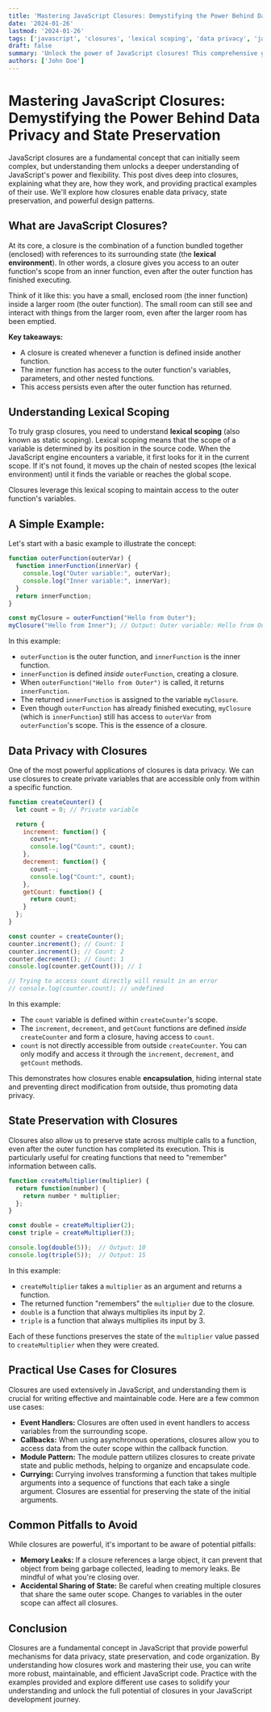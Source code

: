 ```yaml
---
title: 'Mastering JavaScript Closures: Demystifying the Power Behind Data Privacy and State Preservation'
date: '2024-01-26'
lastmod: '2024-01-26'
tags: ['javascript', 'closures', 'lexical scoping', 'data privacy', 'javascript fundamentals', 'function scope']
draft: false
summary: 'Unlock the power of JavaScript closures! This comprehensive guide demystifies closures, explaining how they enable data privacy, state preservation, and powerful design patterns in your JavaScript code with clear examples and practical use cases.'
authors: ['John Doe']
---
```


# Mastering JavaScript Closures: Demystifying the Power Behind Data Privacy and State Preservation

JavaScript closures are a fundamental concept that can initially seem complex, but understanding them unlocks a deeper understanding of JavaScript's power and flexibility.  This post dives deep into closures, explaining what they are, how they work, and providing practical examples of their use. We'll explore how closures enable data privacy, state preservation, and powerful design patterns.

## What are JavaScript Closures?

At its core, a closure is the combination of a function bundled together (enclosed) with references to its surrounding state (the **lexical environment**).  In other words, a closure gives you access to an outer function's scope from an inner function, even after the outer function has finished executing.

Think of it like this: you have a small, enclosed room (the inner function) inside a larger room (the outer function). The small room can still see and interact with things from the larger room, even after the larger room has been emptied.

**Key takeaways:**

*   A closure is created whenever a function is defined inside another function.
*   The inner function has access to the outer function's variables, parameters, and other nested functions.
*   This access persists even after the outer function has returned.

## Understanding Lexical Scoping

To truly grasp closures, you need to understand **lexical scoping** (also known as static scoping). Lexical scoping means that the scope of a variable is determined by its position in the source code. When the JavaScript engine encounters a variable, it first looks for it in the current scope. If it's not found, it moves up the chain of nested scopes (the lexical environment) until it finds the variable or reaches the global scope.

Closures leverage this lexical scoping to maintain access to the outer function's variables.

## A Simple Example:

Let's start with a basic example to illustrate the concept:

```javascript
function outerFunction(outerVar) {
  function innerFunction(innerVar) {
    console.log("Outer variable:", outerVar);
    console.log("Inner variable:", innerVar);
  }
  return innerFunction;
}

const myClosure = outerFunction("Hello from Outer");
myClosure("Hello from Inner"); // Output: Outer variable: Hello from Outer, Inner variable: Hello from Inner
```

In this example:

*   `outerFunction` is the outer function, and `innerFunction` is the inner function.
*   `innerFunction` is defined *inside* `outerFunction`, creating a closure.
*   When `outerFunction("Hello from Outer")` is called, it returns `innerFunction`.
*   The returned `innerFunction` is assigned to the variable `myClosure`.
*   Even though `outerFunction` has already finished executing, `myClosure` (which is `innerFunction`) still has access to `outerVar` from `outerFunction`'s scope. This is the essence of a closure.

## Data Privacy with Closures

One of the most powerful applications of closures is data privacy.  We can use closures to create private variables that are accessible only from within a specific function.

```javascript
function createCounter() {
  let count = 0; // Private variable

  return {
    increment: function() {
      count++;
      console.log("Count:", count);
    },
    decrement: function() {
      count--;
      console.log("Count:", count);
    },
    getCount: function() {
      return count;
    }
  };
}

const counter = createCounter();
counter.increment(); // Count: 1
counter.increment(); // Count: 2
counter.decrement(); // Count: 1
console.log(counter.getCount()); // 1

// Trying to access count directly will result in an error
// console.log(counter.count); // undefined
```

In this example:

*   The `count` variable is defined within `createCounter`'s scope.
*   The `increment`, `decrement`, and `getCount` functions are defined *inside* `createCounter` and form a closure, having access to `count`.
*   `count` is not directly accessible from outside `createCounter`.  You can only modify and access it through the `increment`, `decrement`, and `getCount` methods.

This demonstrates how closures enable **encapsulation**, hiding internal state and preventing direct modification from outside, thus promoting data privacy.

## State Preservation with Closures

Closures also allow us to preserve state across multiple calls to a function, even after the outer function has completed its execution. This is particularly useful for creating functions that need to "remember" information between calls.

```javascript
function createMultiplier(multiplier) {
  return function(number) {
    return number * multiplier;
  };
}

const double = createMultiplier(2);
const triple = createMultiplier(3);

console.log(double(5));  // Output: 10
console.log(triple(5));  // Output: 15
```

In this example:

*   `createMultiplier` takes a `multiplier` as an argument and returns a function.
*   The returned function "remembers" the `multiplier` due to the closure.
*   `double` is a function that always multiplies its input by 2.
*   `triple` is a function that always multiplies its input by 3.

Each of these functions preserves the state of the `multiplier` value passed to `createMultiplier` when they were created.

## Practical Use Cases for Closures

Closures are used extensively in JavaScript, and understanding them is crucial for writing effective and maintainable code. Here are a few common use cases:

*   **Event Handlers:** Closures are often used in event handlers to access variables from the surrounding scope.
*   **Callbacks:**  When using asynchronous operations, closures allow you to access data from the outer scope within the callback function.
*   **Module Pattern:**  The module pattern utilizes closures to create private state and public methods, helping to organize and encapsulate code.
*   **Currying:** Currying involves transforming a function that takes multiple arguments into a sequence of functions that each take a single argument. Closures are essential for preserving the state of the initial arguments.

## Common Pitfalls to Avoid

While closures are powerful, it's important to be aware of potential pitfalls:

*   **Memory Leaks:** If a closure references a large object, it can prevent that object from being garbage collected, leading to memory leaks. Be mindful of what you're closing over.
*   **Accidental Sharing of State:** Be careful when creating multiple closures that share the same outer scope. Changes to variables in the outer scope can affect all closures.

## Conclusion

Closures are a fundamental concept in JavaScript that provide powerful mechanisms for data privacy, state preservation, and code organization. By understanding how closures work and mastering their use, you can write more robust, maintainable, and efficient JavaScript code.  Practice with the examples provided and explore different use cases to solidify your understanding and unlock the full potential of closures in your JavaScript development journey.